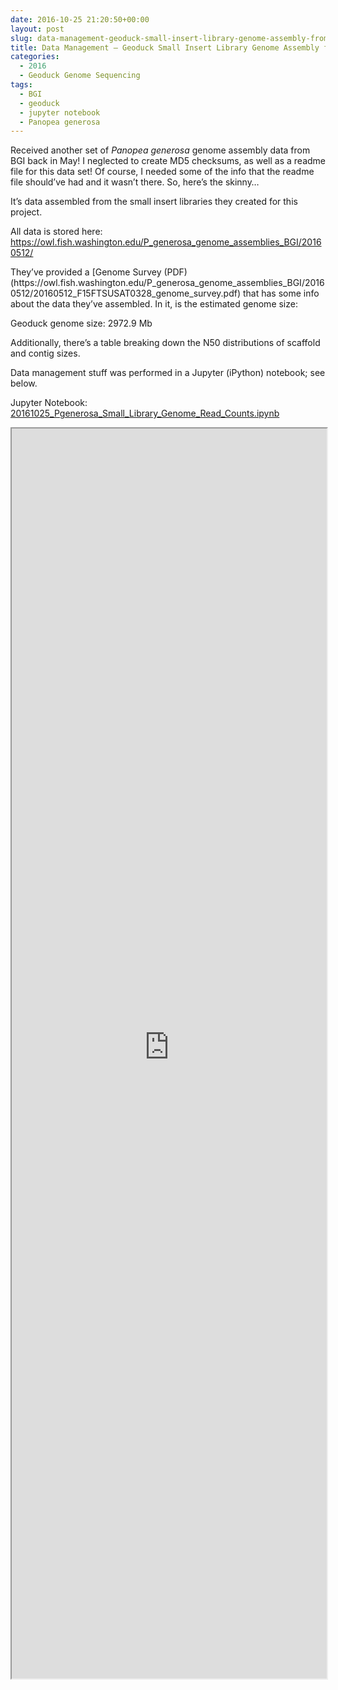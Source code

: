 ```yaml
---
date: 2016-10-25 21:20:50+00:00
layout: post
slug: data-management-geoduck-small-insert-library-genome-assembly-from-bgi
title: Data Management – Geoduck Small Insert Library Genome Assembly from BGI
categories:
  - 2016
  - Geoduck Genome Sequencing
tags:
  - BGI
  - geoduck
  - jupyter notebook
  - Panopea generosa
---
```


Received another set of _Panopea generosa_ genome assembly data from BGI back in May! I neglected to create MD5 checksums, as well as a readme file for this data set! Of course, I needed some of the info that the readme file should've had and it wasn't there. So, here's the skinny...

It's data assembled from the small insert libraries they created for this project.

All data is stored here: [https://owl.fish.washington.edu/P_generosa_genome_assemblies_BGI/20160512/](http://owl.fish.washington.edu/P_generosa_genome_assemblies_BGI/20160512/)

They've provided a [Genome Survey (PDF)(https://owl.fish.washington.edu/P_generosa_genome_assemblies_BGI/20160512/20160512_F15FTSUSAT0328_genome_survey.pdf) that has some info about the data they've assembled. In it, is the estimated genome size:

Geoduck genome size: 2972.9 Mb

Additionally, there's a table breaking down the N50 distributions of scaffold and contig sizes.

Data management stuff was performed in a Jupyter (iPython) notebook; see below.

Jupyter Notebook: [20161025_Pgenerosa_Small_Library_Genome_Read_Counts.ipynb](https://github.com/sr320/LabDocs/blob/master/jupyter_nbs/sam/20161025_Pgenerosa_Small_Library_Genome_Read_Counts.ipynb)

<iframe src="https://render.githubusercontent.com/view/ipynb?commit=139b403640257229a3ad4a64de7d1678ca451f04&enc_url=68747470733a2f2f7261772e67697468756275736572636f6e74656e742e636f6d2f73723332302f4c6162446f63732f313339623430333634303235373232396133616434613634646537643136373863613435316630342f6a7570797465725f6e62732f73616d2f32303136313032355f5067656e65726f73615f536d616c6c5f4c6962726172795f47656e6f6d655f526561645f436f756e74732e6970796e62&nwo=sr320%2FLabDocs&path=jupyter_nbs%2Fsam%2F20161025_Pgenerosa_Small_Library_Genome_Read_Counts.ipynb&repository_id=13746500#9dceaa19-effc-47a5-80fd-58b794d4e05a" width="100%" height="2000" scrolling="yes"></iframe>

